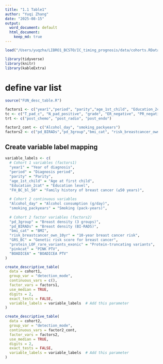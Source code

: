 ```yaml
---
title: "1.1 Table1"
author: "Yuqi Zhang"
date: "2025-08-15"
output:
  word_document: default
  html_document:
    keep_md: true
---
```


```r
load("/Users/yuqzha/LIBRO1_BCSTO/IC_timing_prognosis/data/cohorts.RData")
```

```r
library(tidyverse)
library(knitr)
library(kableExtra)
```

# define var list
```r
source("FUN_desc_table.R")

factors1 <- c("year1","period", "parity","age_1st_child", "Education_2cat", "FH_BC_bl_50") 
tc <- c("T_pad_c", "N_pad_positive", "grade", "ER_negative", "PR_negative", "HER2_positive", "ki67", "histology")
trt <- c("post_chemo", "post_radio", "post_endo") 

factor2_cont <- c("Alcohol_day", "smoking_packyears")
factors2 <- c("pd_BIRADs","pd_3group","bmi_cat", "risk_breastcancer_own_10yr","GRS_BC", "protein_LOF_rare_variants_exonic", "pinkcat","BOADICEA")
```

## Create variable label mapping
```r
variable_labels <- c(
  # Cohort 1 variables (factors1)
  "year1" = "Year of diagnosis",
  "period" = "Diagnosis period", 
  "parity" = "Parity",
  "age_1st_child" = "Age at first child",
  "Education_2cat" = "Education level",
  "FH_BC_bl_50" = "Family history of breast cancer (≤50 years)",
  
  # Cohort 2 continuous variables
  "Alcohol_day" = "Alcohol consumption (g/day)",
  "smoking_packyears" = "Smoking (pack-years)",
  
  # Cohort 2 factor variables (factors2)
  "pd_3group" = "Breast density (3 groups)",
  "pd_BIRADs" = "Breast density (BI-RADS)",
  "bmi_cat" = "BMI", 
  "risk_breastcancer_own_10yr" = "10-year breast cancer risk",
  "GRS_BC" = "Genetic risk score for breast cancer",
  "protein_LOF_rare_variants_exonic" = "Protein-truncating variants",
  "pinkcat" = "PINK PTV",
  "BOADICEA" = "BOADICEA PTV"
)
```

```r
create_descriptive_table(
  data = cohort1,
  group_var = "detection_mode",
  continuous_vars = c(),
  factor_vars = factors1,
  use_median = TRUE,
  digits = 2,
  exact_tests = FALSE,
  variable_labels = variable_labels  # Add this parameter
)
```

```r
create_descriptive_table(
  data = cohort2,
  group_var = "detection_mode",
  continuous_vars = factor2_cont,
  factor_vars = factors2,
  use_median = TRUE,
  digits = 2,
  exact_tests = FALSE,
  variable_labels = variable_labels  # Add this parameter
)
```

